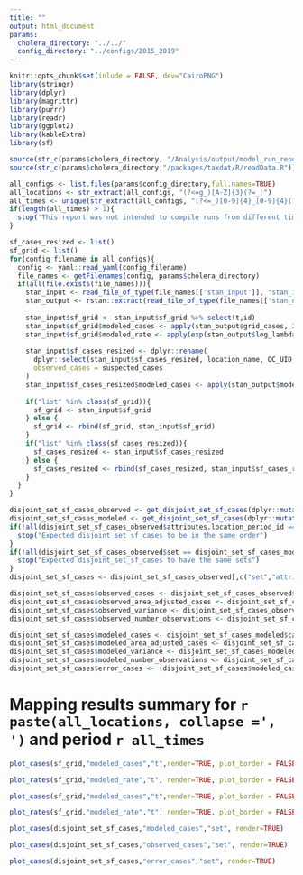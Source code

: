 ```yaml
---
title: ""
output: html_document
params:
  cholera_directory: "../../"
  config_directory: "../configs/2015_2019"
---
```

```r
knitr::opts_chunk$set(inlude = FALSE, dev="CairoPNG")
library(stringr)
library(dplyr)
library(magrittr)
library(purrr)
library(readr)
library(ggplot2)
library(kableExtra)
library(sf)

source(str_c(params$cholera_directory, "/Analysis/output/model_run_report_helpers.R"))
source(str_c(params$cholera_directory,"/packages/taxdat/R/readData.R"))
```

```r
all_configs <- list.files(params$config_directory,full.names=TRUE)
all_locations <- str_extract(all_configs, "(?<=g_)[A-Z]{3}(?=_)")
all_times <- unique(str_extract(all_configs, "(?<=_)[0-9]{4}_[0-9]{4}(?=\\.)"))
if(length(all_times) > 1){
  stop("This report was not intended to compile runs from different time ranges")
}

sf_cases_resized <- list()
sf_grid <- list()
for(config_filename in all_configs){
  config <- yaml::read_yaml(config_filename)
  file_names <- getFilenames(config, params$cholera_directory)
  if(all(file.exists(file_names))){
    stan_input <- read_file_of_type(file_names[['stan_input']], "stan_input")
    stan_output <- rstan::extract(read_file_of_type(file_names[['stan_output']], "model.rand"))
    
    stan_input$sf_grid <- stan_input$sf_grid %>% select(t,id)
    stan_input$sf_grid$modeled_cases <- apply(stan_output$grid_cases, 2, mean)
    stan_input$sf_grid$modeled_rate <- apply(exp(stan_output$log_lambda), 2, mean)
  
    stan_input$sf_cases_resized <- dplyr::rename(
      dplyr::select(stan_input$sf_cases_resized, location_name, OC_UID,TL,TR,suspected_cases),
      observed_cases = suspected_cases
    )
    stan_input$sf_cases_resized$modeled_cases <- apply(stan_output$modeled_cases,2,mean)
  
    if("list" %in% class(sf_grid)){
      sf_grid <- stan_input$sf_grid
    } else {
      sf_grid <- rbind(sf_grid, stan_input$sf_grid)
    }
    if("list" %in% class(sf_cases_resized)){
      sf_cases_resized <- stan_input$sf_cases_resized
    } else {
      sf_cases_resized <- rbind(sf_cases_resized, stan_input$sf_cases_resized)
    }
  }
}

disjoint_set_sf_cases_observed <- get_disjoint_set_sf_cases(dplyr::mutate(sf_cases_resized,attributes.fields.suspected_cases = observed_cases))
disjoint_set_sf_cases_modeled <- get_disjoint_set_sf_cases(dplyr::mutate(sf_cases_resized,attributes.fields.suspected_cases = modeled_cases))
if(!all(disjoint_set_sf_cases_observed$attributes.location_period_id == disjoint_set_sf_cases_modeled$attributes.location_period_id,na.rm=TRUE)){
  stop("Expected disjoint_set_sf_cases to be in the same order")
}
if(!all(disjoint_set_sf_cases_observed$set == disjoint_set_sf_cases_modeled$set,na.rm=TRUE)){
  stop("Expected disjoint_set_sf_cases to have the same sets")
}
disjoint_set_sf_cases <- disjoint_set_sf_cases_observed[,c("set","attributes.location_period_id")]

disjoint_set_sf_cases$observed_cases <- disjoint_set_sf_cases_observed$cases
disjoint_set_sf_cases$observed_area_adjusted_cases <- disjoint_set_sf_cases_observed$area_adjusted_cases
disjoint_set_sf_cases$observed_variance <- disjoint_set_sf_cases_observed$variance
disjoint_set_sf_cases$observed_number_observations <- disjoint_set_sf_cases_observed$observations

disjoint_set_sf_cases$modeled_cases <- disjoint_set_sf_cases_modeled$cases
disjoint_set_sf_cases$modeled_area_adjusted_cases <- disjoint_set_sf_cases_modeled$area_adjusted_cases
disjoint_set_sf_cases$modeled_variance <- disjoint_set_sf_cases_modeled$variance
disjoint_set_sf_cases$modeled_number_observations <- disjoint_set_sf_cases_modeled$observations
disjoint_set_sf_cases$error_cases <- (disjoint_set_sf_cases$modeled_cases - disjoint_set_sf_cases$observed_cases)
```


# Mapping results summary for `r paste(all_locations, collapse =', ')` and period `r all_times`

```r
plot_cases(sf_grid,"modeled_cases","t",render=TRUE, plot_border = FALSE)
```

```r
plot_rates(sf_grid,"modeled_rate","t", render=TRUE, plot_border = FALSE)
```

```r
plot_cases(sf_grid,"modeled_cases","t",render=TRUE, plot_border = FALSE, use_log = TRUE)
```

```r
plot_rates(sf_grid,"modeled_rate","t", render=TRUE, plot_border = FALSE, use_log = TRUE)
```

```r
plot_cases(disjoint_set_sf_cases,"modeled_cases","set", render=TRUE)
```

```r
plot_cases(disjoint_set_sf_cases,"observed_cases","set", render=TRUE)
```

```r
plot_cases(disjoint_set_sf_cases,"error_cases","set", render=TRUE)
```
